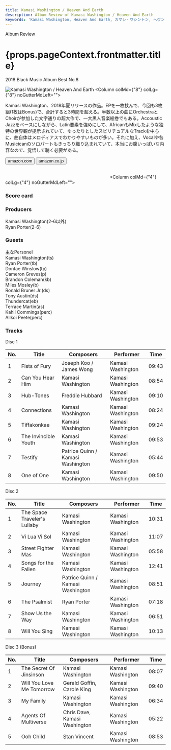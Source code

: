 ```yaml
---
title: Kamasi Washington / Heaven And Earth
description: Album Review of Kamasi Washington / Heaven And Earth
keywords: 'Kamasi Washington, Heaven And Earth, カマシ・ワシントン, ヘヴン・アンド・アーズ'
---
```





<p className="largeP">Album Review</p>
<h1 className="h1--no--margin">{props.pageContext.frontmatter.title}</h1>
<p className="largeP"><Link to="/best50/2018/">2018 Black Music Album Best No.8</Link></p>

<Row  className="image-card-group">
	<Column colMd={"4"} colLg={"4"} noGutterMdLeft="">
       <ImageCard>

![Kamasi Washington / Heaven And Earth](../../images/cd/kamasiwashington3L.jpg) 
</ImageCard>
	</Column>
	<Column colMd={"8"} colLg={"8"} noGutterMdLeft="">
	<p>
	Kamasi Washington、2018年夏リリースの作品。EPを一枚挟んで、今回も3枚組(1枚はBonus)で、合計すると3時間を超える。半数以上の曲にOrchestraとChoirが参加した文字通りの超大作で、一大黒人音楽絵巻でもある。Accoustic Jazzをベースにしながら、Latin要素を強めにして、AfricanもMixしたような独特の世界観が提示されていて、ゆったりとしたスピリチュアルなTrackを中心に、曲自体はメロディアスでわかりやすいものが多い。それに加え、Vocalや各Musicicanのソロパートもきっちり織り込まれていて、本当にお腹いっぱいな内容なので、覚悟して聴く必要がある。
	</p>
	<div>
	  <Button href="https://amzn.to/2V2tHUo" kind="primary" size="small" renderIcon={ArrowUpRight24}>
      amazon.com
      </Button>
      <Button href="https://amzn.to/3eiM1jH" kind="secondary" size="small" renderIcon={ArrowUpRight24}>
      amazon.co.jp
      </Button>
	</div>
	<a style="display:inline-block;overflow:hidden;background:url(https://linkmaker.itunes.apple.com/ja-jp/lockup.svg?releaseDate=2018-06-22&kind=album&bubble=apple_music&style=mono-black) no-repeat;width:180px;height:45px;" href="https://geo.music.apple.com/jp/album/heaven-and-earth/1363033047?mt=1&app=music&ls=1&at=11lcug"></a>
	<a style="display:inline-block;overflow:hidden;background:url(https://linkmaker.itunes.apple.com/ja-jp/badge-lrg.svg?releaseDate=2018-06-22T00:00:00Z&kind=album&bubble=itunes_music) no-repeat;width:140px;height:45px;" href="https://geo.music.apple.com/jp/album/heaven-and-earth/1363033047?app=itunes&at=11lcug"></a>
	</Column>
</Row>
<Row >
	<Column colMd={"4"} colLg={"4"} noGutterMdLeft="">
<div>
    <h3>Score card</h3>
    <SliderJS2 value="3" />
	<SliderJS3 value="1" />
    <SliderJS4 value="9" />
</div>
</Column>
<Column colMd={"8"} colLg={"8"} noGutterMdLeft="">
<div>
<h3>Producers</h3>
<p>
Kamasi Washington(2-6以外)
<br/>Ryan Porter(2-6)
</p>
<h3>Guests</h3>
<p>
主なPersonel
<br/>Kamasi Washington(ts) 
<br/>Ryan Porter(tb) 
<br/>Dontae Winslow(tp) 
<br/>Cameron Greves(p) 
<br/>Brandon Coleman(kb) 
<br/>Miles Mosley(b) 
<br/>Ronald Bruner Jr.(ds)
<br/>Tony Austin(ds) 
<br/>Thundercat(eb)
<br/>Terrace Martin(as)
<br/>Kahil Commings(perc)
<br/>Allkoi Peete(perc)
</p>
</div>
</Column>
</Row>

<h3>Tracks</h3>

<p> Disc 1</p>

| No. |	 Title               |	 Composers                       |	 Performer       | Time	 |
| --- |	-------------------- | --------------------------------- | ----------------- | ----- |
| 1	  |	Fists of Fury        | Joseph Koo / James Wong           | Kamasi Washington | 09:43 |
| 2	  |	Can You Hear Him     | Kamasi Washington                 | Kamasi Washington | 08:54 |
| 3	  |	Hub-Tones            | Freddie Hubbard                   | Kamasi Washington | 09:10 |
| 4	  |	Connections          | Kamasi Washington                 | Kamasi Washington | 08:24 |
| 5	  |	Tiffakonkae          | Kamasi Washington                 | Kamasi Washington | 09:24 |
| 6	  |	The Invincible Youth | Kamasi Washington                 | Kamasi Washington | 09:53 |
| 7	  |	Testify              | Patrice Quinn / Kamasi Washington | Kamasi Washington | 05:44 |
| 8	  |	One of One           | Kamasi Washington                 | Kamasi Washington | 09:50 |

<p> Disc 2</p>

| No. |	 Title                       |	 Composers                       |	 Performer       | Time  |
| --- |	---------------------------- | --------------------------------- | ----------------- | ----- |
|  1  |	The Space Traveler's Lullaby | Kamasi Washington                 | Kamasi Washington | 10:31 |
|  2  |	Vi Lua Vi Sol                | Kamasi Washington                 | Kamasi Washington | 11:07 |
|  3  |	Street Fighter Mas           | Kamasi Washington                 | Kamasi Washington | 05:58 |
|  4  |	Songs for the Fallen         | Kamasi Washington                 | Kamasi Washington | 12:41 |
|  5  |	Journey                      | Patrice Quinn / Kamasi Washington | Kamasi Washington | 08:51 |
|  6  |	The Psalmist                 | Ryan Porter                       | Kamasi Washington | 07:18 |
|  7  |	Show Us the Way              | Kamasi Washington                 | Kamasi Washington | 06:51 |
|  8  |	Will You Sing                | Kamasi Washington                 | Kamasi Washington | 10:13 |

<p> Disc 3 (Bonus)</p>

| No. |	 Title                    |	 Composers                    |	 Performer        |	 Time |
| --- |	------------------------- |	----------------------------- |	----------------- |	----- |
| 1	  |	The Secret Of Jinsinson   | Kamasi Washington             | Kamasi Washington |	08:07 |
| 2	  |	Will You Love Me Tomorrow | Gerald Goffin, Carole King    | Kamasi Washington |	09:40 |
| 3	  |	My Family                 | Kamasi Washington             | Kamasi Washington |	06:34 |
| 4	  |	Agents Of Multiverse      | Chris Dave, Kamasi Washington | Kamasi Washington |	05:22 |
| 5	  |	Ooh Child                 | Stan Vincent                  | Kamasi Washington |	08:53 |

<Row>
<Column colMd={3} colLg={3} noGutterMdLeft>
<Review1 />
</Column>
</Row>
